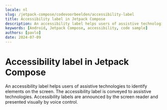 ```yaml
---
locale: nl
slug: /jetpack-compose/codevoorbeelden/accessibility-label
title: Accessibility label in Jetpack Compose
description: An accessibility label helps users of assistive technologies to identify elements on the screen.
keywords: [Android, Jetpack Compose, accessibility, code sample]
authors: [pavlo]
date: 2024-07-09
---
```


# Accessibility label in Jetpack Compose

An accessibility label helps users of assistive technologies to identify elements on the screen. The accessibility label is conveyed to assistive technologies. Accessibility labels are announced by the screen reader and presented visually by voice control.

<CodeSample id="accessibility-label" platform="jetpack-compose" locale="nl"/>
